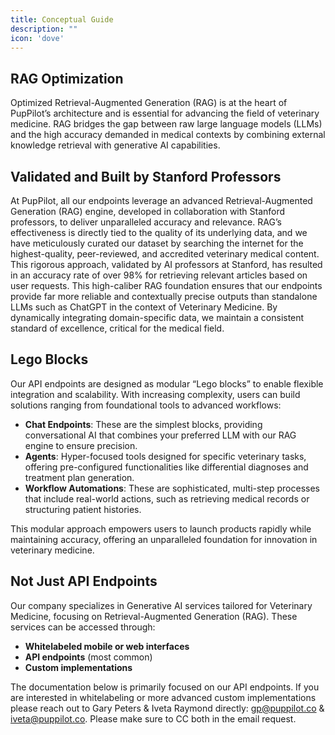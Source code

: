 ```yaml
---
title: Conceptual Guide
description: ""
icon: 'dove'
---
```



## RAG Optimization
Optimized Retrieval-Augmented Generation (RAG) is at the heart of PupPilot’s architecture and is essential for advancing the field of veterinary medicine. RAG bridges the gap between raw large language models (LLMs) and the high accuracy demanded in medical contexts by combining external knowledge retrieval with generative AI capabilities.

## Validated and Built by Stanford Professors
At PupPilot, all our endpoints leverage an advanced Retrieval-Augmented Generation (RAG) engine, developed in collaboration with Stanford professors, to deliver unparalleled accuracy and relevance. RAG’s effectiveness is directly tied to the quality of its underlying data, and we have meticulously curated our dataset by searching the internet for the highest-quality, peer-reviewed, and accredited veterinary medical content. This rigorous approach, validated by AI professors at Stanford, has resulted in an accuracy rate of over 98% for retrieving relevant articles based on user requests.
This high-caliber RAG foundation ensures that our endpoints provide far more reliable and contextually precise outputs than standalone LLMs such as ChatGPT in the context of Veterinary Medicine. By dynamically integrating domain-specific data, we maintain a consistent standard of excellence, critical for the medical field.

## Lego Blocks
Our API endpoints are designed as modular “Lego blocks” to enable flexible integration and scalability. With increasing complexity, users can build solutions ranging from foundational tools to advanced workflows:

- **Chat Endpoints**: These are the simplest blocks, providing conversational AI that combines your preferred LLM with our RAG engine to ensure precision.
- **Agents**: Hyper-focused tools designed for specific veterinary tasks, offering pre-configured functionalities like differential diagnoses and treatment plan generation.
- **Workflow Automations**: These are sophisticated, multi-step processes that include real-world actions, such as retrieving medical records or structuring patient histories.

This modular approach empowers users to launch products rapidly while maintaining accuracy, offering an unparalleled foundation for innovation in veterinary medicine.


## Not Just API Endpoints
Our company specializes in Generative AI services tailored for Veterinary Medicine, focusing on Retrieval-Augmented Generation (RAG). These services can be accessed through:
- **Whitelabeled mobile or web interfaces**
- **API endpoints** (most common)
- **Custom implementations**

The documentation below is primarily focused on our API endpoints. If you are interested in whitelabeling or more advanced custom implementations please reach out to Gary Peters & Iveta Raymond directly: gp@puppilot.co & iveta@puppilot.co. Please make sure to CC both in the email request.
